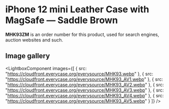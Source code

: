 
# iPhone 12 mini Leather Case with MagSafe — Saddle Brown

<Callout type='info' emoji='👉🏻'>**MHK93ZM** is an order number for this product, used for search engines, auction websites and such.</Callout>

## Image gallery

<LightboxComponent
    images={[
      {
        src: "https://cloudfront.everycase.org/everysource/MHK93.webp"
      },
      {
        src: "https://cloudfront.everycase.org/everysource/MHK93_AV1.webp"
      },
      {
        src: "https://cloudfront.everycase.org/everysource/MHK93_AV2.webp"
      },
      {
        src: "https://cloudfront.everycase.org/everysource/MHK93_AV3.webp"
      },
      {
        src: "https://cloudfront.everycase.org/everysource/MHK93_AV4.webp"
      },
      {
        src: "https://cloudfront.everycase.org/everysource/MHK93_AV5.webp"
      }
    ]}
  />

